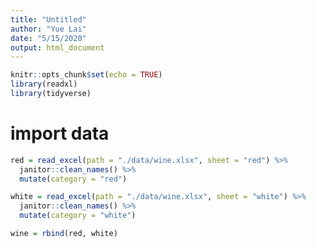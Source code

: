 ```yaml
---
title: "Untitled"
author: "Yue Lai"
date: "5/15/2020"
output: html_document
---
```


```r
knitr::opts_chunk$set(echo = TRUE)
library(readxl)
library(tidyverse)
```

# import data

```r
red = read_excel(path = "./data/wine.xlsx", sheet = "red") %>% 
  janitor::clean_names() %>% 
  mutate(category = "red")

white = read_excel(path = "./data/wine.xlsx", sheet = "white") %>% 
  janitor::clean_names() %>% 
  mutate(category = "white")

wine = rbind(red, white)
```


